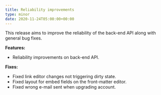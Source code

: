 ```yaml
---
title: Reliability improvements
type: minor
date: 2020-11-24T05:00:00+00:00
---
```


This release aims to improve the reliability of the back-end API along with general bug fixes.

**Features:**

* Reliability improvements on back-end API.

**Fixes:**

* Fixed link editor changes not triggering dirty state.
* Fixed layout for embed fields on the front-matter editor.
* Fixed wrong e-mail sent when upgrading account.
